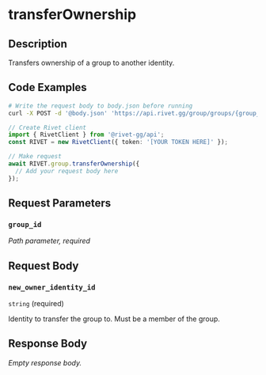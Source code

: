 
# transferOwnership

## Description

Transfers ownership of a group to another identity.

## Code Examples

<CodeGroup title='Request' tag='POST' label='https://api.rivet.gg/group/groups/{group_id}/transfer-owner'>

```bash {{ "title": "cURL" }}
# Write the request body to body.json before running
curl -X POST -d '@body.json' 'https://api.rivet.gg/group/groups/{group_id}/transfer-owner'
```

```ts
// Create Rivet client
import { RivetClient } from '@rivet-gg/api';
const RIVET = new RivetClient({ token: '[YOUR TOKEN HERE]' });

// Make request
await RIVET.group.transferOwnership({
  // Add your request body here
});
```

</CodeGroup>

## Request Parameters

### `group_id`

_Path parameter, required_

## Request Body

### `new_owner_identity_id`

`string` (required)

Identity to transfer the group to.
Must be a member of the group.

## Response Body

_Empty response body._
